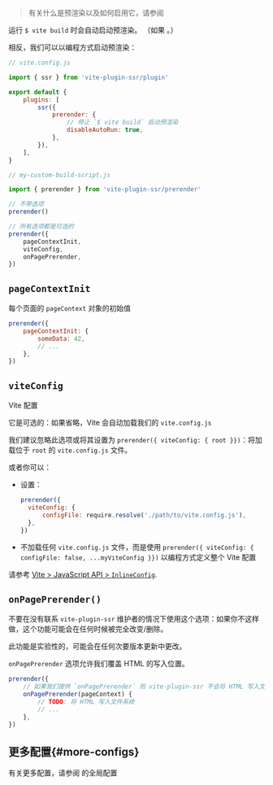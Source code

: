 
> 有关什么是预渲染以及如何启用它，请参阅 <Link href="/pre-rendering" />

运行 `$ vite build` 时会自动启动预渲染。 （如果 <Link text="开启了预渲染" href="/pre-rendering#how-to-pre-render" />。）

相反，我们可以以编程方式启动预渲染：

```js
// vite.config.js

import { ssr } from 'vite-plugin-ssr/plugin'

export default {
	plugins: [
		ssr({
			prerender: {
				// 停止 `$ vite build` 启动预渲染
				disableAutoRun: true,
			},
		}),
	],
}
```

```js
// my-custom-build-script.js

import { prerender } from 'vite-plugin-ssr/prerender'

// 不带选项
prerender()

// 所有选项都是可选的
prerender({
	pageContextInit,
	viteConfig,
	onPagePrerender,
})
```

## `pageContextInit`

每个页面的 `pageContext` 对象的初始值

```js
prerender({
	pageContextInit: {
		someData: 42,
		// ...
	},
})
```

## `viteConfig`

Vite 配置

它是可选的：如果省略，Vite 会自动加载我们的 `vite.config.js`

我们建议忽略此选项或将其设置为 `prerender({ viteConfig: { root }})`：将加载位于 `root` 的 `vite.config.js` 文件。

或者你可以：

- 设置：
  ```js
  prerender({
  	viteConfig: {
  		configFile: require.resolve('./path/to/vite.config.js'),
  	},
  })
  ```
- 不加载任何 `vite.config.js` 文件，而是使用 `prerender({ viteConfig: { configFile: false, ...myViteConfig }})` 以编程方式定义整个 Vite 配置

请参考 [Vite > JavaScript API > `InlineConfig`](https://vitejs.dev/guide/api-javascript.html#inlineconfig).

## `onPagePrerender()`

<Note type='warning'>不要在没有联系 `vite-plugin-ssr` 维护者的情况下使用这个选项：如果你不这样做，这个功能可能会在任何时候被完全改变/删除。</Note>

<Note type='warning'>此功能是实验性的，可能会在任何次要版本更新中更改。</Note>

`onPagePrerender` 选项允许我们覆盖 HTML 的写入位置。

```js
prerender({
	// 如果我们提供 `onPagePrerender` 则 vite-plugin-ssr 不会将 HTML 写入文件系统
	onPagePrerender(pageContext) {
		// TODO: 将 HTML 写入文件系统
		// ...
	},
})
```

## 更多配置{#more-configs}

有关更多配置，请参阅 <Link href="/prerender-config" /> 的全局配置
